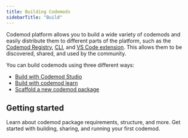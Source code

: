 ```yaml
---
title: Building Codemods
sidebarTitle: "Build"
---
```


Codemod platform allows you to build a wide variety of codemods and easily distribute them to different parts of the platform, such as the [Codemod Registry](/codemod-registry), [CLI](/deploying-codemods/cli), and [VS Code extension](/deploying-codemods/vsce). This allows them to be discovered, shared, and used by the community.

You can build codemods using three different ways:

- [Build with Codemod Studio](/codemod-studio#building-codemods-with-codemod-studio)
- [Build with codemod learn](/building-codemods/build-package#building-with-codemod-learn)
- [Scaffold a new codemod package](/building-codemods/build-package#scaffolding-a-codemod-package)

## Getting started

<CardGroup>
  <Card title="Codemod packages ->" icon="box" href="/building-codemods/package-requirements">
    Learn about codemod package requirements, structure, and more.
  </Card>

  <Card title="Making your first codemod ->" icon="wrench" href="/guides/first-codemod">
        Get started with building, sharing, and running your first codemod.
    </Card>
</CardGroup>
